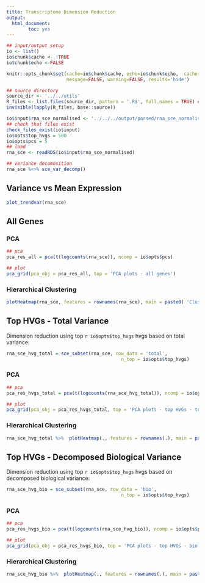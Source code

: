 ```yaml
---
title: Transcriptome Dimension Reduction
output:
  html_document:
        toc: yes
---
```



```r
## input/output setup
io <- list()
io$chunk$cache <- !TRUE
io$chunk$echo <-FALSE

knitr::opts_chunk$set(cache=io$chunk$cache, echo=io$chunk$echo,  cache.comment=FALSE, fig.align = 'center',
                      message=FALSE, warning=FALSE, results='hide')
```

```r
## source directory
source_dir <- '../../utils'
R_files <- list.files(source_dir, pattern = '.R$', full.names = TRUE) ## all files ending in .R
invisible(lapply(R_files, base::source))

io$input$rna_sce_normalised <- '../../../output/parsed/rna_sce_normalised.Rds'
## check that files exist
check_files_exist(io$input)
io$opts$top_hvgs = 500
io$opts$pcs = 5
## load
rna_sce <- readRDS(io$input$rna_sce_normalised)
```
```r
## veriance decomosition
rna_sce %<>% sce_var_decomp()
```

## Variance vs Mean Expression

```r
plot_trendvar(rna_sce)
```

## All Genes

### PCA

```r
## pca
pca_res_all = pca(t(logcounts(rna_sce)), ncomp = io$opts$pcs)
```
```r
## plot
pca_grid(pca_obj = pca_res_all, top = 'PCA plots - all genes')
```

### Hierarchical Clustering

```r
plotHeatmap(rna_sce, features = rownames(rna_sce), main = paste0( 'Clustered heatmap of scRNAseq data \n cells at the bottom and genes on the side'))
```

## Top HVGs - Total Variance

Dimension reduction using top `r io$opts$top_hvgs` hvgs based on total variance:

```r
rna_sce_hvg_total = sce_subset(rna_sce, row_data = 'total',
                                          n_top = io$opts$top_hvgs)
```

### PCA

```r
## pca
pca_res_hvgs_total = pca(t(logcounts(rna_sce_hvg_total)), ncomp = io$opts$pcs)
```
```r
## plot
pca_grid(pca_obj = pca_res_hvgs_total, top = 'PCA plots - top HVGs - total variance')
```


### Hierarchical Clustering

```r
rna_sce_hvg_total %>%  plotHeatmap(., features = rownames(.), main = paste0( 'Clustered heatmap of scRNAseq data using HVGs based on total variance'))
```

## Top HVGs - Decomposed Biological Variance

Dimension reduction using top `r io$opts$top_hvgs` hvgs based on decomposed biological variance:

```r
rna_sce_hvg_bio = sce_subset(rna_sce, row_data = 'bio',
                                          n_top = io$opts$top_hvgs)
```

### PCA

```r
## pca
pca_res_hvgs_bio = pca(t(logcounts(rna_sce_hvg_bio)), ncomp = io$opts$pcs)
```
```r
## plot
pca_grid(pca_obj = pca_res_hvgs_bio, top = 'PCA plots - top HVGs - bio. variance')
```

### Hierarchical Clustering

```r
rna_sce_hvg_bio %>%  plotHeatmap(., features = rownames(.), main = paste0( 'Clustered heatmap of scRNAseq data using HVGs based on bio. variance'))
```

